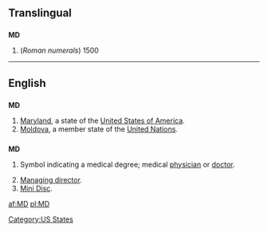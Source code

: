 {{see|Md|.md}}
==Translingual==

==={{abbreviation}}===
'''MD'''

# (''Roman numerals'') 1500

----

==English==

==={{abbreviation}}===
'''MD'''
# [[Maryland]], a state of the [[United States of America]].
#[[Moldova]], a member state of the [[United Nations]].

==={{initialism}}===
'''MD'''

# {{US}} Symbol indicating a medical degree; medical [[physician]] or [[doctor]].
# [[managing director|Managing director]].
# [[Mini Disc]].

[[Category:US States]]

[[af:MD]]
[[pl:MD]]